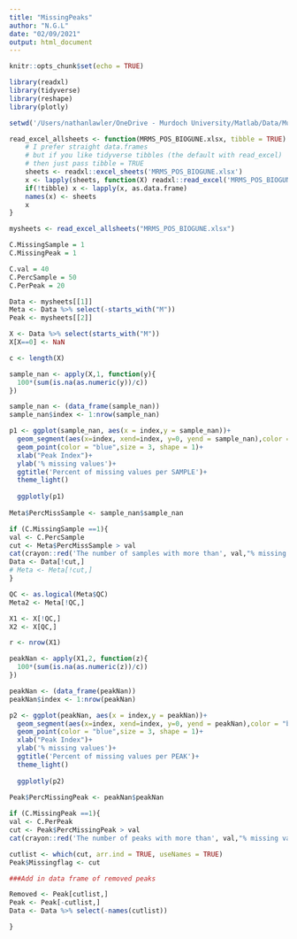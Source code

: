 ```yaml
---
title: "MissingPeaks"
author: "N.G.L"
date: "02/09/2021"
output: html_document
---
```


```r
knitr::opts_chunk$set(echo = TRUE)
```

```r
library(readxl)
library(tidyverse)
library(reshape)
library(plotly)

setwd('/Users/nathanlawler/OneDrive - Murdoch University/Matlab/Data/Murdoch_University/MRMS/Biogune/DataCleaning/')

read_excel_allsheets <- function(MRMS_POS_BIOGUNE.xlsx, tibble = TRUE) {
    # I prefer straight data.frames
    # but if you like tidyverse tibbles (the default with read_excel)
    # then just pass tibble = TRUE
    sheets <- readxl::excel_sheets('MRMS_POS_BIOGUNE.xlsx')
    x <- lapply(sheets, function(X) readxl::read_excel('MRMS_POS_BIOGUNE.xlsx', sheet = X))
    if(!tibble) x <- lapply(x, as.data.frame)
    names(x) <- sheets
    x
}

mysheets <- read_excel_allsheets("MRMS_POS_BIOGUNE.xlsx")

```

```r
C.MissingSample = 1
C.MissingPeak = 1

C.val = 40 
C.PercSample = 50
C.PerPeak = 20

```

```r
Data <- mysheets[[1]]
Meta <- Data %>% select(-starts_with("M"))
Peak <- mysheets[[2]]
```


```r
X <- Data %>% select(starts_with("M"))
X[X==0] <- NaN

c <- length(X)

sample_nan <- apply(X,1, function(y){
  100*(sum(is.na(as.numeric(y))/c))
})

sample_nan <- (data_frame(sample_nan))
sample_nan$index <- 1:nrow(sample_nan)

p1 <- ggplot(sample_nan, aes(x = index,y = sample_nan))+
  geom_segment(aes(x=index, xend=index, y=0, yend = sample_nan),color = "blue")+
  geom_point(color = "blue",size = 3, shape = 1)+
  xlab("Peak Index")+
  ylab('% missing values')+
  ggtitle('Percent of missing values per SAMPLE')+
  theme_light()
  
  ggplotly(p1)
  
Meta$PercMissSample <- sample_nan$sample_nan

```


```r

if (C.MissingSample ==1){
val <- C.PercSample
cut <- Meta$PercMissSample > val
cat(crayon::red('The number of samples with more than', val,"% missing values =",sum(cut==TRUE)))
Data <- Data[!cut,]
# Meta <- Meta[!cut,]
}

```

```r
QC <- as.logical(Meta$QC)
Meta2 <- Meta[!QC,]

X1 <- X[!QC,]
X2 <- X[QC,]

r <- nrow(X1)

peakNan <- apply(X1,2, function(z){
  100*(sum(is.na(as.numeric(z))/c))
})

peakNan <- (data_frame(peakNan))
peakNan$index <- 1:nrow(peakNan)

p2 <- ggplot(peakNan, aes(x = index,y = peakNan))+
  geom_segment(aes(x=index, xend=index, y=0, yend = peakNan),color = "blue")+
  geom_point(color = "blue",size = 3, shape = 1)+
  xlab("Peak Index")+
  ylab('% missing values')+
  ggtitle('Percent of missing values per PEAK')+
  theme_light()
  
  ggplotly(p2)
  
Peak$PercMissingPeak <- peakNan$peakNan

```

```r
if (C.MissingPeak ==1){
val <- C.PerPeak
cut <- Peak$PercMissingPeak > val
cat(crayon::red('The number of peaks with more than', val,"% missing values =",sum(cut==TRUE)))

cutlist <- which(cut, arr.ind = TRUE, useNames = TRUE)
Peak$Missingflag <- cut

###Add in data frame of removed peaks

Removed <- Peak[cutlist,]
Peak <- Peak[-cutlist,]
Data <- Data %>% select(-names(cutlist))

}
```

